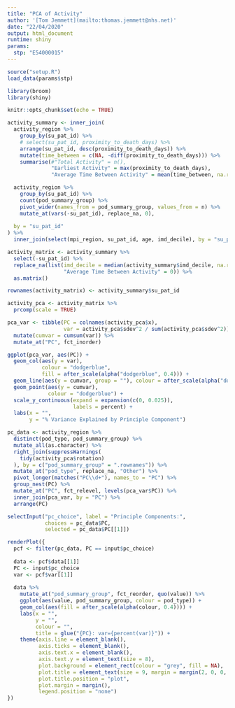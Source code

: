 ```yaml
---
title: "PCA of Activity"
author: '[Tom Jemmett](mailto:thomas.jemmett@nhs.net)'
date: "22/04/2020"
output: html_document
runtime: shiny
params:
  stp: "E54000015"
---
```


```r
source("setup.R")
load_data(params$stp)

library(broom)
library(shiny)

knitr::opts_chunk$set(echo = TRUE)

```

```r
activity_summary <- inner_join(
  activity_region %>%
    group_by(su_pat_id) %>%
    # select(su_pat_id, proximity_to_death_days) %>%
    arrange(su_pat_id, desc(proximity_to_death_days)) %>%
    mutate(time_between = c(NA, -diff(proximity_to_death_days))) %>%
    summarise(#"Total Activity" = n(),
              "Earliest Activity" = max(proximity_to_death_days),
              "Average Time Between Activity" = mean(time_between, na.rm = TRUE)),

  activity_region %>%
    group_by(su_pat_id) %>%
    count(pod_summary_group) %>%
    pivot_wider(names_from = pod_summary_group, values_from = n) %>%
    mutate_at(vars(-su_pat_id), replace_na, 0),
  
  by = "su_pat_id"
) %>%
  inner_join(select(mpi_region, su_pat_id, age, imd_decile), by = "su_pat_id")

activity_matrix <- activity_summary %>%
  select(-su_pat_id) %>%
  replace_na(list(imd_decile = median(activity_summary$imd_decile, na.rm = TRUE),
                  "Average Time Between Activity" = 0)) %>%
  as.matrix()

rownames(activity_matrix) <- activity_summary$su_pat_id

activity_pca <- activity_matrix %>%
  prcomp(scale = TRUE)

pca_var <- tibble(PC = colnames(activity_pca$x),
                  var = activity_pca$sdev^2 / sum(activity_pca$sdev^2)) %>%
  mutate(cumvar = cumsum(var)) %>%
  mutate_at("PC", fct_inorder)
```

```r
ggplot(pca_var, aes(PC)) +
  geom_col(aes(y = var),
           colour = "dodgerblue",
           fill = after_scale(alpha("dodgerblue", 0.4))) +
  geom_line(aes(y = cumvar, group = ""), colour = after_scale(alpha("dodgerblue", 0.4))) +
  geom_point(aes(y = cumvar),
             colour = "dodgerblue") +
  scale_y_continuous(expand = expansion(c(0, 0.025)),
                     labels = percent) +
  labs(x = "",
       y = "% Variance Explained by Principle Component")
```

```r
pc_data <- activity_region %>%
  distinct(pod_type, pod_summary_group) %>%
  mutate_all(as.character) %>%
  right_join(suppressWarnings(
    tidy(activity_pca$rotation)
  ), by = c("pod_summary_group" = ".rownames")) %>%
  mutate_at("pod_type", replace_na, "Other") %>%
  pivot_longer(matches("PC\\d+"), names_to = "PC") %>%
  group_nest(PC) %>%
  mutate_at("PC", fct_relevel, levels(pca_var$PC)) %>%
  inner_join(pca_var, by = "PC") %>%
  arrange(PC)

selectInput("pc_choice", label = "Principle Components:",
            choices = pc_data$PC,
            selected = pc_data$PC[[1]])

renderPlot({
  pcf <- filter(pc_data, PC == input$pc_choice)
  
  data <- pcf$data[[1]]
  PC <- input$pc_choice
  var <- pcf$var[[1]]
  
  data %>%
    mutate_at("pod_summary_group", fct_reorder, quo(value)) %>%
    ggplot(aes(value, pod_summary_group, colour = pod_type)) +
    geom_col(aes(fill = after_scale(alpha(colour, 0.4)))) +
    labs(x = "",
         y = "",
         colour = "",
         title = glue("{PC}: var={percent(var)}")) +
    theme(axis.line = element_blank(),
          axis.ticks = element_blank(),
          axis.text.x = element_blank(),
          axis.text.y = element_text(size = 8),
          plot.background = element_rect(colour = "grey", fill = NA),
          plot.title = element_text(size = 9, margin = margin(2, 0, 0, 2)),
          plot.title.position = "plot",
          plot.margin = margin(),
          legend.position = "none")
})
```


